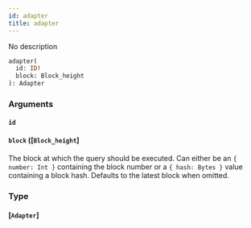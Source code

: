 ```yaml
---
id: adapter
title: adapter
---
```


No description

```graphql
adapter(
  id: ID!
  block: Block_height
): Adapter

```

### Arguments

#### `id` 

#### `block` ([`Block_height`]

The block at which the query should be executed. Can either be an `{ number: Int }` containing the block number or a `{ hash: Bytes }` value containing a block hash. Defaults to the latest block when omitted.

### Type

#### [`Adapter`]
